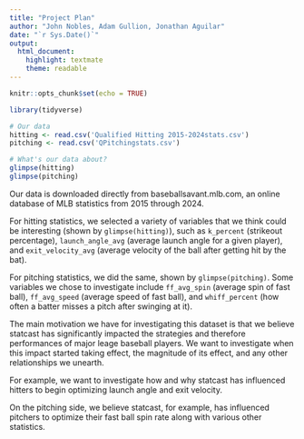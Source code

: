 ```yaml
---
title: "Project Plan"
author: "John Nobles, Adam Gullion, Jonathan Aguilar"
date: "`r Sys.Date()`"
output: 
  html_document: 
    highlight: textmate
    theme: readable
---
```


```r
knitr::opts_chunk$set(echo = TRUE)
```

```r
library(tidyverse)

# Our data
hitting <- read.csv('Qualified Hitting 2015-2024stats.csv')
pitching <- read.csv('QPitchingstats.csv')
```

```r
# What's our data about?
glimpse(hitting)
glimpse(pitching)
```

Our data is downloaded directly from baseballsavant.mlb.com, an online database of MLB statistics from 2015 through 2024.

For hitting statistics, we selected a variety of variables that we think could be interesting (shown by `glimpse(hitting)`), such as `k_percent` (strikeout percentage), `launch_angle_avg` (average launch angle for a given player), and `exit_velocity_avg` (average velocity of the ball after getting hit by the bat). 

For pitching statistics, we did the same, shown by `glimpse(pitching)`. Some variables we chose to investigate include `ff_avg_spin` (average spin of fast ball), `ff_avg_speed` (average speed of fast ball), and `whiff_percent` (how often a batter misses a pitch after swinging at it).

The main motivation we have for investigating this dataset is that we believe statcast has significantly impacted the strategies and therefore performances of major leage baseball players. We want to investigate when this impact started taking effect, the magnitude of its effect, and any other relationships we unearth. 

For example, we want to investigate how and why statcast has influenced hitters to begin optimizing launch angle and exit velocity.

On the pitching side, we believe statcast, for example, has influenced pitchers to optimize their fast ball spin rate along with various other statistics.